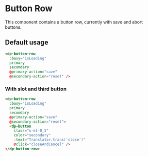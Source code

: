 # Button Row

This component contains a button row, currently with save and abort buttons.

## Default usage

```html
<dp-button-row
  :busy="isLoading"
  primary
  secondary
  @primary-action="save"
  @secondary-action="reset" />
```

### With slot and third button

```html
<dp-button-row
  :busy="isLoading"
  primary
  secondary
  @primary-action="save"
  @secondary-action="reset">
  <dp-button
    class="u-ml-0_5"
    color="secondary"
    :text="Translator.trans('close')"
    @click="closeAndCancel" />
</dp-button-row>
```
